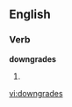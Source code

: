 ==English==

===Verb===
'''downgrades'''

# {{third-person singular of|[[downgrade]]}}

[[vi:downgrades]]